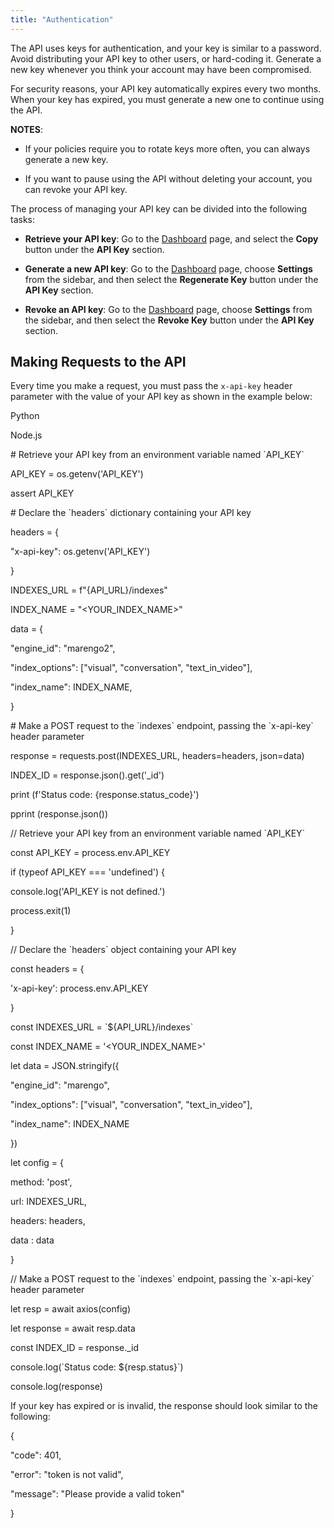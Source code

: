 ```yaml
---
title: "Authentication"
---
```


The API uses keys for authentication, and your key is similar to a password.
Avoid distributing your API key to other users, or hard-coding it. Generate a
new key whenever you think your account may have been compromised.

For security reasons, your API key automatically expires every two months. When
your key has expired, you must generate a new one to continue using the API.

**NOTES**:

- If your policies require you to rotate keys more often, you can always
  generate a new key.

- If you want to pause using the API without deleting your account, you can
  revoke your API key.

The process of managing your API key can be divided into the following tasks:

- **Retrieve your API key**: Go to the
  [Dashboard](https://api.twelvelabs.io/dashboard) page, and select the **Copy**
  button under the **API Key** section.

- **Generate a new API key**: Go to the
  [Dashboard](https://api.twelvelabs.io/dashboard) page, choose **Settings**
  from the sidebar, and then select the **Regenerate Key** button under the
  **API Key** section.

- **Revoke an API key**: Go to the
  [Dashboard](https://api.twelvelabs.io/dashboard) page, choose **Settings**
  from the sidebar, and then select the **Revoke Key** button under the **API
  Key** section.

## Making Requests to the API

Every time you make a request, you must pass the `x-api-key` header parameter
with the value of your API key as shown in the example below:

Python

Node.js

\# Retrieve your API key from an environment variable named \`API_KEY\`

API_KEY \= os.getenv('API_KEY')

assert API_KEY

\# Declare the \`headers\` dictionary containing your API key

headers \= {

"x-api-key": os.getenv('API_KEY')

}

INDEXES_URL \= f"{API_URL}/indexes"

INDEX_NAME \= "<YOUR_INDEX_NAME>"

data \= {

"engine_id": "marengo2",

"index_options": \["visual", "conversation", "text_in_video"\],

"index_name": INDEX_NAME,

}

\# Make a POST request to the \`indexes\` endpoint, passing the \`x-api-key\`
header parameter

response \= requests.post(INDEXES_URL, headers\=headers, json\=data)

INDEX_ID \= response.json().get('\_id')

print (f'Status code: {response.status_code}')

pprint (response.json())

// Retrieve your API key from an environment variable named \`API_KEY\`

const API_KEY \= process.env.API_KEY

if (typeof API_KEY \=== 'undefined') {

console.log('API_KEY is not defined.')

process.exit(1)

}

// Declare the \`headers\` object containing your API key

const headers \= {

'x-api-key': process.env.API_KEY

}

const INDEXES_URL \= \`${API_URL}/indexes\`

const INDEX_NAME \= '<YOUR_INDEX_NAME>'

let data \= JSON.stringify({

"engine_id": "marengo",

"index_options": \["visual", "conversation", "text_in_video"\],

"index_name": INDEX_NAME

})

let config \= {

method: 'post',

url: INDEXES_URL,

headers: headers,

data : data

}

// Make a POST request to the \`indexes\` endpoint, passing the \`x-api-key\`
header parameter

let resp \= await axios(config)

let response \= await resp.data

const INDEX_ID \= response.\_id

console.log(\`Status code: ${resp.status}\`)

console.log(response)

If your key has expired or is invalid, the response should look similar to the
following:

{

"code": 401,

"error": "token is not valid",

"message": "Please provide a valid token"

}
